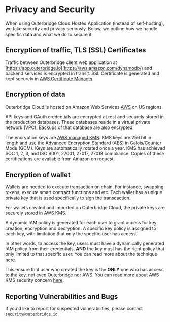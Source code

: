 # Privacy and Security

When using Outerbridge Cloud Hosted Application (instead of self-hosting), we take security and privacy seriously. Below, we outline how we handle specific data and what we do to secure it.

## Encryption of traffic, TLS (SSL) Certificates

Traffic between Outerbridge client web application at [https://app.outerbridge.io](https://aws.amazon.com/dynamodb/) and backend services is encrypted in transit. SSL Certificate is generated and kept securely in [AWS Certificate Manager](https://aws.amazon.com/certificate-manager/).

## Encryption of data

Outerbridge Cloud is hosted on Amazon Web Services [AWS](https://aws.amazon.com/) on US regions.

API keys and OAuth credentials are encrypted at rest and securely stored in the production databases. These databases reside in a virtual private network (VPC). Backups of that database are also encrypted.

The encryption keys are [AWS managed KMS](https://aws.amazon.com/kms/). KMS keys are 256 bit in length and use the Advanced Encryption Standard (AES) in Galois/Counter Mode (GCM). Keys are automatically rotated once a year. KMS has achieved SOC 1, 2, 3, and ISO 9001, 27001, 27017, 27018 compliance. Copies of these certifications are available from Amazon on request.

## Encryption of wallet

Wallets are needed to execute transaction on chain. For instance, swapping tokens, execute smart contract functions and etc. Each wallet has a unique private key that is used specifically to sign the transcaction.

For wallets created and imported on Outerbridge Cloud, the private keys are securely stored in [AWS KMS](https://aws.amazon.com/kms/).

A dynamic IAM policy is generated for each user to grant access for key creation, encryption and decryption.
A specific key policy is assigned to each key, with limitation that only the specific user has access.

In other words, to access the key, users must have a dynamically generated IAM policy from their credentials, **AND** the key must has the right policy that only limited to that specific user.
You can read more about the technique [here](https://aws.amazon.com/blogs/apn/isolating-saas-tenants-with-dynamically-generated-iam-policies/).

This ensure that user who created the key is the **ONLY** one who has access to the key, not even Outerbridge nor AWS. You can read more about AWS KMS security concern [here](https://aws.amazon.com/kms/faqs/#:~:text=AWS%20KMS%20is%20designed%20so,and%20integrity%20of%20your%20keys.).

## Reporting Vulnerabilities and Bugs

If you'd like to report for suspected vulnerabilities, please contact [`security@outerbridge.io`](mailto:security@outerbridge.io).
